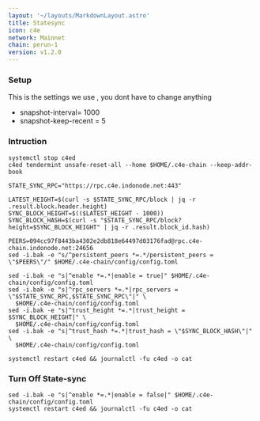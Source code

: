 ```yaml
---
layout: '~/layouts/MarkdownLayout.astro'
title: Statesync
icon: c4e
network: Mainnet
chain: perun-1
version: v1.2.0
---
```


### Setup
This is the settings we use , you dont have to change anything

- snapshot-interval= 1000
- snapshot-keep-recent = 5

### Intruction

```
systemctl stop c4ed
c4ed tendermint unsafe-reset-all --home $HOME/.c4e-chain --keep-addr-book

STATE_SYNC_RPC="https://rpc.c4e.indonode.net:443"

LATEST_HEIGHT=$(curl -s $STATE_SYNC_RPC/block | jq -r .result.block.header.height)
SYNC_BLOCK_HEIGHT=$(($LATEST_HEIGHT - 1000))
SYNC_BLOCK_HASH=$(curl -s "$STATE_SYNC_RPC/block?height=$SYNC_BLOCK_HEIGHT" | jq -r .result.block_id.hash)

PEERS=094cc97f8443ba4302e2db818e64497d03176fad@rpc.c4e-chain.indonode.net:24656 
sed -i.bak -e "s/^persistent_peers *=.*/persistent_peers = \"$PEERS\"/" $HOME/.c4e-chain/config/config.toml

sed -i.bak -e "s|^enable *=.*|enable = true|" $HOME/.c4e-chain/config/config.toml
sed -i.bak -e "s|^rpc_servers *=.*|rpc_servers = \"$STATE_SYNC_RPC,$STATE_SYNC_RPC\"|" \
  $HOME/.c4e-chain/config/config.toml
sed -i.bak -e "s|^trust_height *=.*|trust_height = $SYNC_BLOCK_HEIGHT|" \
  $HOME/.c4e-chain/config/config.toml
sed -i.bak -e "s|^trust_hash *=.*|trust_hash = \"$SYNC_BLOCK_HASH\"|" \
  $HOME/.c4e-chain/config/config.toml

systemctl restart c4ed && journalctl -fu c4ed -o cat
```

### Turn Off State-sync
```
sed -i.bak -e "s|^enable *=.*|enable = false|" $HOME/.c4e-chain/config/config.toml
systemctl restart c4ed && journalctl -fu c4ed -o cat
```